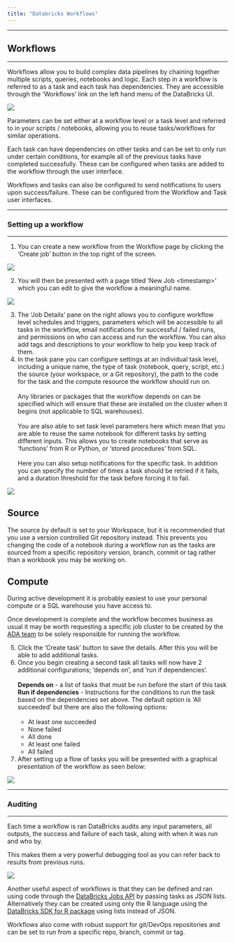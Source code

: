 ```yaml
---
title: "Databricks Workflows"
---
```


------------------------------------------------------------------------

## Workflows

------------------------------------------------------------------------

Workflows allow you to build complex data pipelines by chaining together multiple scripts, queries, notebooks and logic. Each step in a workflow is referred to as a task and each task has dependencies. They are accessible through the 'Workflows' link on the left hand menu of the DataBricks UI.

![](/images/ada-workflow-menu.png)

Parameters can be set either at a workflow level or a task level and referred to in your scripts / notebooks, allowing you to reuse tasks/workflows for similar operations.

Each task can have dependencies on other tasks and can be set to only run under certain conditions, for example all of the previous tasks have completed successfully. These can be configured when tasks are added to the workflow through the user interface.

Workflows and tasks can also be configured to send notifications to users upon success/failure. These can be configured from the Workflow and Task user interfaces.

------------------------------------------------------------------------

### Setting up a workflow

------------------------------------------------------------------------

1.  You can create a new workflow from the Workflow page by clicking the 'Create job' button in the top right of the screen.

![](/images/ada-workflow-create-job.png)

2.  You will then be presented with a page titled 'New Job \<timestamp\>' which you can edit to give the workflow a meaningful name.

![](/images/ada-workflows-new-job.png){fig-align="center"}

3.  The 'Job Details' pane on the right allows you to configure workflow level schedules and triggers, parameters which will be accessible to all tasks in the workflow, email notifications for successful / failed runs, and permissions on who can access and run the workflow. You can also add tags and descriptions to your workflow to help you keep track of them.\
4.  In the task pane you can configure settings at an individual task level, including a unique name, the type of task (notebook, query, script, etc.) the source (your workspace, or a Git repository), the path to the code for the task and the compute resource the workflow should run on.\
    \
    Any libraries or packages that the workflow depends on can be specified which will ensure that these are installed on the cluster when it begins (not applicable to SQL warehouses).\
    \
    You are also able to set task level parameters here which mean that you are able to reuse the same notebook for different tasks by setting different inputs. This allows you to create notebooks that serve as 'functions' from R or Python, or 'stored procedures' from SQL. \
    \
    Here you can also setup notifications for the specific task. In addition you can specify the number of times a task should be retried if it fails, and a duration threshold for the task before forcing it to fail.

![](/images/ada-workflow-task.png){fig-align="center"}

::: callout-note
## Source

The source by default is set to your Workspace, but it is recommended that you use a version controlled Git repository instead. This prevents you changing the code of a notebook during a workflow run as the tasks are sourced from a specific repository version, branch, commit or tag rather than a workbook you may be working on.
:::

::: callout-note
## Compute

During active development it is probably easiest to use your personal compute or a SQL warehouse you have access to.

Once development is complete and the workflow becomes business as usual it may be worth requesting a specific job cluster to be created by the [ADA team](adaptteam@education.gov.uk) to be solely responsible for running the workflow.
:::

5.  Click the 'Create task' button to save the details. After this you will be able to add additional tasks.
6.  Once you begin creating a second task all tasks will now have 2 additional configurations; 'depends on', and 'run if dependencies'.\
    \
    **Depends on** - a list of tasks that must be run before the start of this task\
    **Run if dependencies** - Instructions for the conditions to run the task based on the dependencies set above. The default option is 'All succeeded' but there are also the following options:\
    \
    - At least one succeeded\
    - None failed\
    - All done\
    - At least one failed\
    - All failed\
7.  After setting up a flow of tasks you will be presented with a graphical presentation of the workflow as seen below:

![](/images/ada-workflow-task-chart.png)

------------------------------------------------------------------------

### Auditing

------------------------------------------------------------------------

Each time a workflow is ran DataBricks audits any input parameters, all outputs, the success and failure of each task, along with when it was run and who by.

This makes them a very powerful debugging tool as you can refer back to results from previous runs.

![](/images/ada-workflow-task-output.png)

Another useful aspect of workflows is that they can be defined and ran using code through the [DataBricks Jobs API](https://docs.databricks.com/api/workspace/jobs) by passing tasks as JSON lists. Alternatively they can be created using only the R language using the [DataBricks SDK for R package](https://docs.databricks.com/en/dev-tools/sdk-r.html) using lists instead of JSON.

Workflows also come with robust support for git/DevOps repositories and can be set to run from a specific repo, branch, commit or tag.
